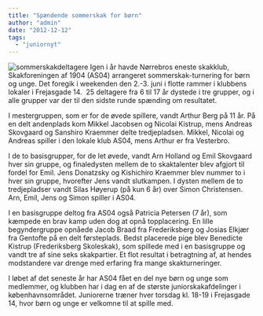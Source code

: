 ```yaml
---
title: "Spændende sommerskak for børn"
author: "admin"
date: "2012-12-12"
tags: 
  - "juniornyt"
---
```


![sommerskakdeltagere](/images/sommerskakdeltagere-300x200.jpg) Igen i år havde Nørrebros eneste skakklub, Skakforeningen af 1904 (AS04) arrangeret sommerskak-turnering for børn og unge. Det foregik i weekenden den 2.-3. juni i flotte rammer i klubbens lokaler i Frejasgade 14.  25 deltagere fra 6 til 17 år dystede i tre grupper, og i alle grupper var der til den sidste runde spænding om resultatet.

I mestergruppen, som er for de øvede spillere, vandt Arthur Berg på 11 år. På en delt andenplads kom Mikkel Jacobsen og Nicolai Kistrup, mens Andreas Skovgaard og Sanshiro Kraemmer delte tredjepladsen. Mikkel, Nicolai og Andreas spiller i den lokale klub AS04, mens Arthur er fra Vesterbro.

I de to basisgrupper, for de let øvede, vandt Arn Holland og Emil Skovgaard hver sin gruppe, og finaledysten mellem de to skaktalenter blev afgjort til fordel for Emil. Jens Donatzsky og Kishichiro Kraemmer blev nummer to i hver sin gruppe, hvorefter Jens vandt slutkampen. I dysten mellem de to tredjepladser vandt Silas Høyerup (på kun 6 år) over Simon Christensen. Arn, Emil, Jens og Simon spiller i AS04.

I en basisgruppe deltog fra AS04 også Patricia Petersen (7 år), som kæmpede en brav kamp uden dog at opnå topplacering. En lille begyndergruppe opnåede Jacob Braad fra Frederiksberg og Josias Elkjær fra Gentofte på en delt førsteplads. Bedst placerede pige blev Benedicte Kistrup (Frederiksberg Skoleskak), som spillede med i en basisgruppe og vandt tre af sine seks skakpartier. Et flot resultat i betragtning af, at hendes modstandere var drenge med erfaring fra mange skakturneringer.

I løbet af det seneste år har AS04 fået en del nye børn og unge som medlemmer, og klubben har i dag en af de største juniorskakafdelinger i københavnsområdet. Juniorerne træner hver torsdag kl. 18-19 i Frejasgade 14, hvor børn og unge er velkomne til at spille med.
